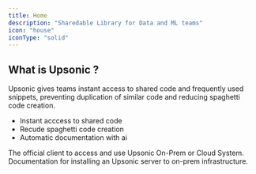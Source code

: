 ```yaml
---
title: Home
description: "Sharedable Library for Data and ML teams"
icon: "house"
iconType: "solid"
---
```



## What is Upsonic ?
Upsonic gives teams instant access to shared code and frequently used snippets, preventing duplication of similar code and reducing spaghetti code creation.


- Instant acccess to shared code
- Recude spaghetti code creation
- Automatic documentation with ai


<CardGroup cols={2}>
  <Card title="Client" icon="laptop" href="https://upsonic.mintlify.app/client/welcome">
    The official client to access and use Upsonic On-Prem or Cloud System.
  </Card>
  <Card title="On-Prem" icon="server" href="https://upsonic.mintlify.app/on-prem/welcome">
    Documentation for installing an Upsonic server to on-prem infrastructure.
  </Card>
</CardGroup>
